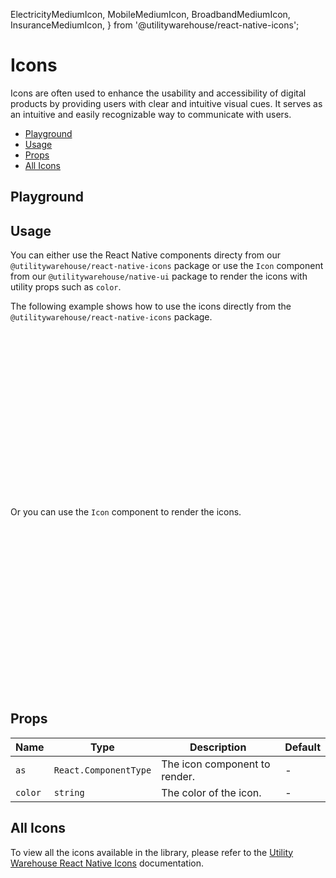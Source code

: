   ElectricityMediumIcon,
  MobileMediumIcon,
  BroadbandMediumIcon,
  InsuranceMediumIcon,
} from '@utilitywarehouse/react-native-icons';

<BackToTopButton />

<Meta title="Components / Icons" />

# Icons

Icons are often used to enhance the usability and accessibility of digital products by providing users with clear and intuitive visual cues. It serves as an intuitive and easily recognizable way to communicate with users.

- [Playground](#playground)
- [Usage](#usage)
- [Props](#props)
- [All Icons](#all-icons)

## Playground

<Canvas of={Stories.Playground} />

<Controls of={Stories.Playground} />

## Usage

You can either use the React Native components directy from our `@utilitywarehouse/react-native-icons` package or use the `Icon`
component from our `@utilitywarehouse/native-ui` package to render the icons with utility props such as `color`.

The following example shows how to use the icons directly from the `@utilitywarehouse/react-native-icons` package.

<UsageWrap>
  <Center>
    <HStack space="lg">
      <ElectricityMediumIcon color={colorsCommon.serviceElectricity} />
      <MobileMediumIcon color={colorsCommon.serviceMobile} />
      <BroadbandMediumIcon color={colorsCommon.serviceLandline} />
      <InsuranceMediumIcon color={colorsCommon.serviceInsurance} />
    </HStack>
  </Center>
</UsageWrap>

```jsx
import { HStack, Icon, color } from '@utilitywarehouse/native-ui';
import {
  ElectricityMediumIcon,
  MobileMediumIcon,
  BroadbandMediumIcon,
  InsuranceMediumIcon,
} from '@utilitywarehouse/react-native-icons';

const MyComponent = () => {
  return (
    <HStack space="lg">
      <ElectricityMediumIcon color="$serviceElectricity" />
      <MobileMediumIcon color="$serviceMobile" />
      <BroadbandMediumIcon color="$serviceLandline" />
      <InsuranceMediumIcon color="$serviceInsurance" />
    </HStack>
  );
};
```

Or you can use the `Icon` component to render the icons.

```jsx
import { HStack, Icon, color } from '@utilitywarehouse/native-ui';
import {
  ElectricityMediumIcon,
  MobileMediumIcon,
  BroadbandMediumIcon,
  InsuranceMediumIcon,
} from '@utilitywarehouse/react-native-icons';

const MyComponent = () => {
  return (
    <HStack space="lg">
      <Icon as={ElectricityMediumIcon} color="$serviceElectricity" />
      <Icon as={MobileMediumIcon} color="$serviceMobile" />
      <Icon as={BroadbandMediumIcon} color="$serviceLandline" />
      <Icon as={InsuranceMediumIcon} color="$serviceInsurance" />
    </HStack>
  );
};
```

## Props

| Name    | Type                  | Description                   | Default |
| ------- | --------------------- | ----------------------------- | ------- |
| `as`    | `React.ComponentType` | The icon component to render. | -       |
| `color` | `string`              | The color of the icon.        | -       |

## All Icons

To view all the icons available in the library, please refer to the [Utility Warehouse React Native Icons](https://uw-icons.vercel.app/) documentation.
